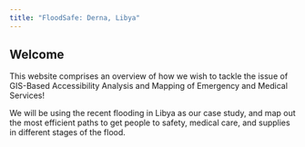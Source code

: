 ---
title: "FloodSafe: Derna, Libya"
---

## Welcome

This website comprises an overview of how we wish to tackle the issue of GIS-Based Accessibility Analysis and Mapping of Emergency and Medical Services!

We will be using the recent flooding in Libya as our case study, and map out the most efficient paths to get people to safety, medical care, and supplies in different stages of the flood.
